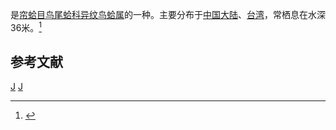 {{noteTA
|T=zh-cn:桔红异纹鸟蛤; zh-tw:金黃鳥尾蛤;
|1=zh-cn:桔红异纹鸟蛤; zh-tw:金黃鳥尾蛤;
}}
{{Speciesbox
| taxon = Discors aurantiacum
| binomial_authority = (A. Adams et Reeve, 1850)
}}
{{地区用词4|start=学名：''{{lang|la|Discors aurantiacum}}''|cn=桔红异纹鸟蛤|tw=金黃鳥尾蛤|as=称}}是[[帘蛤目|帘蛤目]][[鸟尾蛤科|鸟尾蛤科]][[异纹鸟蛤属|异纹鸟蛤属]]的一种。主要分布于[[中国大陆|中国大陆]]、[[台湾|台湾]]，常栖息在水深36米。<ref>{{cite web|url=http://shell.sinica.edu.tw/chinese/shellbase_detail.php?science_no=2477|title=国际贝库：桔红异纹鸟蛤|publisher=台湾贝类资料库|accessdate=2009-08-11|archive-date=2016-03-04|archive-url=https://web.archive.org/web/20160304104700/http://shell.sinica.edu.tw/chinese/shellbase_detail.php?science_no=2477|dead-url=no}}</ref>

== 参考文献 ==
{{reflist}}

{{taxonbar}}
[[Category:_1850年描述的动物|J]]
[[Category:异纹鸟蛤属|J]]
{{Mollusc-stub}}